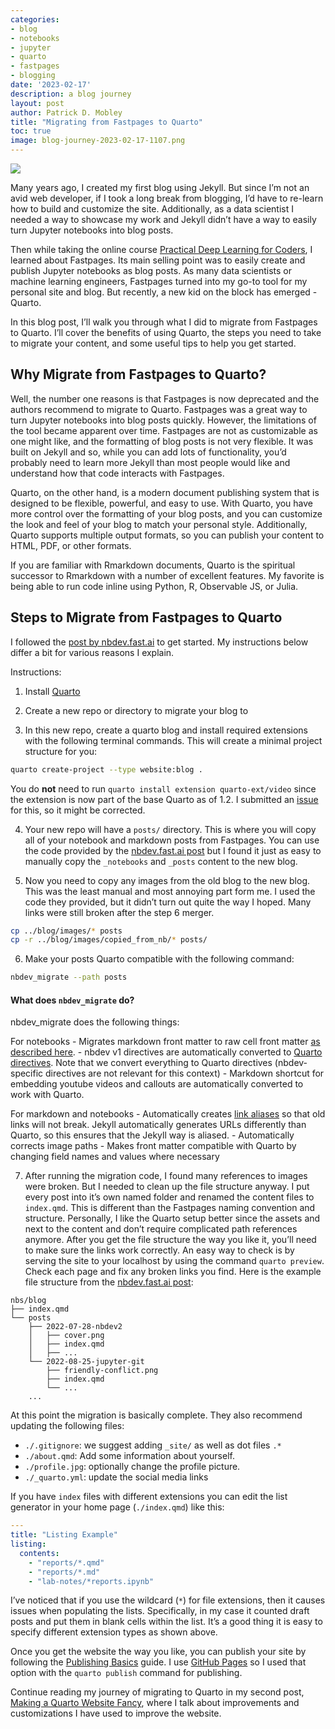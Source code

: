 ```yaml
---
categories:
- blog
- notebooks
- jupyter
- quarto
- fastpages
- blogging
date: '2023-02-17'
description: a blog journey
layout: post
author: Patrick D. Mobley
title: "Migrating from Fastpages to Quarto"
toc: true
image: blog-journey-2023-02-17-1107.png
---
```


![](blog-journey-2023-02-17-1107.png)

Many years ago, I created my first blog using Jekyll. But since I'm not an avid web developer, if I took a long break from blogging, I'd have to re-learn how to build and customize the site. Additionally, as a data scientist I needed a way to showcase my work and Jekyll didn't have a way to easily turn Jupyter notebooks into blog posts. 

Then while taking the online course [Practical Deep Learning for Coders](https://course.fast.ai/), I learned about Fastpages. Its main selling point was to easily create and publish Jupyter notebooks as blog posts. As many data scientists or machine learning engineers, Fastpages turned into my go-to tool for my personal site and blog. But recently, a new kid on the block has emerged - Quarto.

In this blog post, I'll walk you through what I did to migrate from Fastpages to Quarto. I'll cover the benefits of using Quarto, the steps you need to take to migrate your content, and some useful tips to help you get started.

## Why Migrate from Fastpages to Quarto?

Well, the number one reasons is that Fastpages is now deprecated and the authors recommend to migrate to Quarto. Fastpages was a great way to turn Jupyter notebooks into blog posts quickly. However, the limitations of the tool became apparent over time. Fastpages are not as customizable as one might like, and the formatting of blog posts is not very flexible. It was built on Jekyll and so, while you can add lots of functionality, you'd probably need to learn more Jekyll than most people would like and understand how that code interacts with Fastpages. 

Quarto, on the other hand, is a modern document publishing system that is designed to be flexible, powerful, and easy to use. With Quarto, you have more control over the formatting of your blog posts, and you can customize the look and feel of your blog to match your personal style. Additionally, Quarto supports multiple output formats, so you can publish your content to HTML, PDF, or other formats.

If you are familiar with Rmarkdown documents, Quarto is the spiritual successor to Rmarkdown with a number of excellent features. My favorite is being able to run code inline using Python, R, Observable JS, or Julia.

## Steps to Migrate from Fastpages to Quarto

I followed the [post by nbdev.fast.ai](https://nbdev.fast.ai/tutorials/blogging.html) to get started. My instructions below differ a bit for various reasons I explain. 

Instructions:

(@) Install [Quarto](https://quarto.org/docs/get-started/)

(@) Create a new repo or directory to migrate your blog to

(@) In this new repo, create a quarto blog and install required extensions with the following terminal commands. This will create a minimal project structure for you:

``` bash
quarto create-project --type website:blog .
```

You do **not** need to run `quarto install extension quarto-ext/video` since the extension is now part of the base Quarto as of 1.2. I submitted an [issue](https://github.com/fastai/nbdev/issues/1299) for this, so it might be corrected. 

(@) Your new repo will have a `posts/` directory. This is where you will copy all of your notebook and markdown posts from Fastpages. You can use the code provided by the [nbdev.fast.ai post](https://nbdev.fast.ai/tutorials/blogging.html) but I found it just as easy to manually copy the `_notebooks` and `_posts` content to the new blog. 

(@) Now you need to copy any images from the old blog to the new blog. This was the least manual and most annoying part form me. I used the code they provided, but it didn't turn out quite the way I hoped. Many links were still broken after the step 6 merger. 

``` bash
cp ../blog/images/* posts
cp -r ../blog/images/copied_from_nb/* posts/
```

(@) Make your posts Quarto compatible with the following command:

``` bash
nbdev_migrate --path posts
```
:::{.callout-note collapse="true"} 

#### What does `nbdev_migrate` do?

nbdev_migrate does the following things:

For notebooks
- Migrates markdown front matter to raw cell front matter [as described here](https://github.com/fastai/nbdev/blob/744a52daaee1792e840262917f57fc4767d3b347/nbs/api/migrate.ipynb#migrateproc).
- nbdev v1 directives are automatically converted to [Quarto directives](https://github.com/fastai/nbdev/blob/744a52daaee1792e840262917f57fc4767d3b347/nbs/explanations/directives.ipynb). Note that we convert everything to Quarto directives (nbdev-specific directives are not relevant for this context)
- Markdown shortcut for embedding youtube videos and callouts are automatically converted to work with Quarto.

For markdown and notebooks
- Automatically creates [link aliases](https://quarto.org/docs/reference/formats/html.html#website) so that old links will not break. Jekyll automatically generates URLs differently than Quarto, so this ensures that the Jekyll way is aliased.
- Automatically corrects image paths
- Makes front matter compatible with Quarto by changing field names and values where necessary
:::

(@) After running the migration code, I found many references to images were broken. But I needed to clean up the file structure anyway. I put every post into it's own named folder and renamed the content files to `index.qmd`. This is different than the Fastpages naming convention and structure. Personally, I like the Quarto setup better since the assets and next to the content and don't require complicated path references anymore. After you get the file structure the way you like it, you'll need to make sure the links work correctly. An easy way to check is by serving the site to your localhost by using the command `quarto preview`. Check each page and fix any broken links you find.  Here is the example file structure from the [nbdev.fast.ai post](https://nbdev.fast.ai/tutorials/blogging.html):

```
nbs/blog
├── index.qmd
└── posts
    ├── 2022-07-28-nbdev2
    │   ├── cover.png
    │   ├── index.qmd
    │   ├── ...
    └── 2022-08-25-jupyter-git
        ├── friendly-conflict.png
        ├── index.qmd
        └── ...
    ...
```

At this point the migration is basically complete. They also recommend updating the following files:

- `./.gitignore`: we suggest adding `_site/` as well as dot files `.*`
- `./about.qmd`: Add some information about yourself.
- `./profile.jpg`: optionally change the profile picture.
- `./_quarto.yml`: update the social media links

If you have `index` files with different extensions you can edit the list generator in your home page (`./index.qmd`) like this:

```yml
---
title: "Listing Example"
listing:
  contents:
    - "reports/*.qmd"
    - "reports/*.md"
    - "lab-notes/*reports.ipynb"
```

I've noticed that if you use the wildcard (`*`) for file extensions, then it causes issues when populating the lists. Specifically, in my case it counted draft posts and put them in blank cells within the list. It's a good thing it is easy to specify different extension types as shown above. 

Once you get the website the way you like, you can publish your site by following the [Publishing Basics](https://quarto.org/docs/publishing/) guide. I use [GitHub Pages](https://quarto.org/docs/publishing/github-pages.html) so I used that option with the `quarto publish` command for publishing. 

Continue reading my journey of migrating to Quarto in my second post, [Making a Quarto Website Fancy](../2023-02-18-makeing-a-quarto-website-fancy), where I talk about improvements and customizations I have used to improve the website. 
